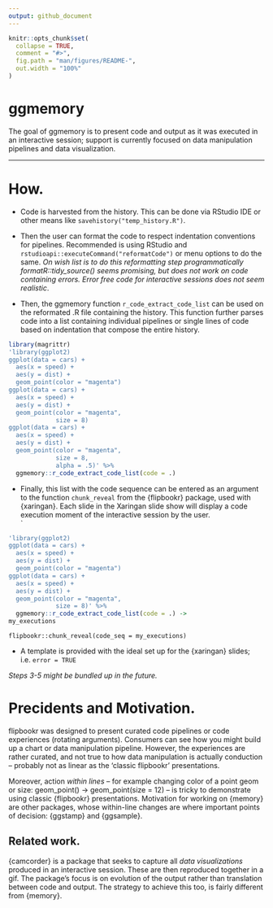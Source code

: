 ```yaml
---
output: github_document
---
```


<!-- README.md is generated from README.Rmd. Please edit that file -->

```r
knitr::opts_chunk$set(
  collapse = TRUE,
  comment = "#>",
  fig.path = "man/figures/README-",
  out.width = "100%"
)
```

# ggmemory

<!-- badges: start -->
<!-- badges: end -->

The goal of ggmemory is to present code and output as it was executed in an interactive session; support is currently focused on data manipulation pipelines and data visualization.

---

# How.

- Code is harvested from the history.  This can be done via RStudio IDE or other means like `savehistory("temp_history.R")`.

- Then the user can format the code to respect indentation conventions for pipelines.  Recommended is using RStudio and `rstudioapi::executeCommand("reformatCode")` or menu options to do the same. *On wish list is to do this reformatting step programmatically formatR::tidy_source() seems promising, but does not work on code containing errors.  Error free code for interactive sessions does not seem realistic*.

- Then, the ggmemory function `r_code_extract_code_list` can be used on the reformated .R file containing the history.  This function further parses code into a list containing individual pipelines or single lines of code based on indentation that compose the entire history. 

```r
library(magrittr)
'library(ggplot2)
ggplot(data = cars) +
  aes(x = speed) +
  aes(y = dist) +
  geom_point(color = "magenta")
ggplot(data = cars) +
  aes(x = speed) +
  aes(y = dist) +
  geom_point(color = "magenta",
             size = 8)
ggplot(data = cars) +
  aes(x = speed) +
  aes(y = dist) +
  geom_point(color = "magenta",
             size = 8,
             alpha = .5)' %>% 
  ggmemory::r_code_extract_code_list(code = .)
```



- Finally, this list with the code sequence can be entered as an argument to the function `chunk_reveal` from the {flipbookr} package, used with {xaringan}.  Each slide in the Xaringan slide show will display a code execution moment of the interactive session by the user.  
  `
```r
'library(ggplot2)
ggplot(data = cars) +
  aes(x = speed) +
  aes(y = dist) +
  geom_point(color = "magenta")
ggplot(data = cars) +
  aes(x = speed) +
  aes(y = dist) +
  geom_point(color = "magenta",
             size = 8)' %>% 
  ggmemory::r_code_extract_code_list(code = .) ->
my_executions
```

`flipbookr::chunk_reveal(code_seq = my_executions)`

- A template is provided with the ideal set up for the {xaringan} slides; i.e. `error = TRUE`

*Steps 3-5 might be bundled up in the future.*

# Precidents and Motivation.

flipbookr was designed to present curated code pipelines or code experiences (rotating arguments).  Consumers can see how you might build up a chart or data manipulation pipeline.  However, the experiences are rather curated, and not true to how data manipulation is actually conduction -- probably not as linear as the 'classic flipbookr' presentations. 

Moreover, action *within lines* -- for example changing color of a point geom or size: geom_point() -> geom_point(size = 12) -- is tricky to demonstrate using classic {flipbookr} presentations.  Motivation for working on {memory} are other packages, whose within-line changes are where important points of decision: {ggstamp} and {ggsample}.

## Related work.

{camcorder} is a package that seeks to capture all *data visualizations* produced in an interactive session.  These are then reproduced together in a gif.  The package's focus is on evolution of the output rather than translation between code and output.  The strategy to achieve this too, is fairly different from {memory}.


